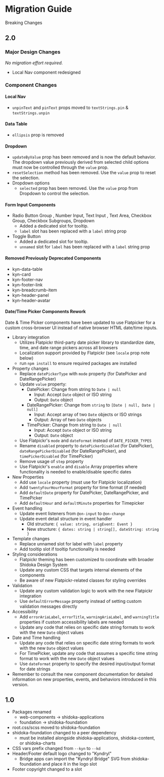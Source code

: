 
<Meta title="Migration Guide" />

# Migration Guide

Breaking Changes

## 2.0

### Major Design Changes

_No migration effort required._

- Local Nav component redesigned

### Component Changes

#### Local Nav

- `unpinText` and `pinText` props moved to `textStrings.pin` & `textStrings.unpin`

#### Data Table

- `ellipsis` prop is removed

#### Dropdown

- `updateByValue` prop has been removed and is now the default behavior. The dropdown value previously derived from selected child options must now be controlled through the `value` prop.
- `resetSelection` method has been removed. Use the `value` prop to reset the selection.
- Dropdown options
  - `selected` prop has been removed. Use the `value` prop from Dropdown to control the selection.

#### Form Input Components

- Radio Button Group , Number Input, Text Input , Text Area, Checkbox Group, Checkbox Subgroups, Dropdown
  - Added a dedicated slot for tooltip.
  - `label` slot has been replaced with a `label` string prop
- Toggle Button
  - Added a dedicated slot for tooltip.
  - `unnamed` slot for `label` has been replaced with a `label` string prop

#### Removed Previously Deprecated Components

- kyn-data-table
- kyn-card
- kyn-footer-nav
- kyn-footer-link
- kyn-breadcrumb-item
- kyn-header-panel
- kyn-header-avatar

#### Date/Time Picker Components Rework

Date & Time Picker components have been updated to use Flatpicker for a custom cross-browser UI instead of native browser HTML date/time inputs.

- Library integration
  - Utilizes Flatpickr third-party date picker library to standardize date, time, and date range pickers across all browsers
  - Localization support provided by Flatpickr (see `locale` prop note below)
  - run `npm install` to ensure required packages are installed
- Property changes
  - Replace `datePickerType` with `mode` property (for DatePicker and DateRangePicker)
  - Update `value` property:
    - DatePicker: Change from string to `Date | null`
      - Input: Accept `Date` object or ISO string
      - Output: `Date` object
    - DateRangePicker: Change from `string` to `[Date | null, Date | null]`
      - Input: Accept array of two `Date` objects or ISO strings
      - Output: Array of two `Date` objects
    - TimePicker: Change from string to `Date | null`
      - Input: Accept `Date` object or ISO string
      - Output: `Date` object
  - Use Flatpickr's `mode` and `dateFormat` instead of `DATE_PICKER_TYPES`
  - Rename `disabled` property to `datePickerDisabled` (for DatePicker), `dateRangePickerDisabled` (for DateRangePicker), and `timePickerDisabled` (for TimePicker)
  - Remove usage of `step` property
  - Use Flatpickr's `enable` and `disable` Array properties where functionality is needed to enable/disable specific dates
- New Properties
  - Add use `locale` property (must use for Flatpickr localization)
  - Add `twentyFourHourFormat` property for time format (if needed)
  - Add `defaultDate` property for DatePicker, DateRangePicker, and TimePicker
  - Add `defaultHour` and `defaultMinute` properties for Timepicker
- Event handling
  - Update event listeners from `@on-input` to `@on-change`
  - Update event detail structure in event handler
    - Old structure: `{ value: string, origEvent: Event }`
    - New structure: `{ dates: string | string[], dateString: string }`
- Template changes
  - Replace unnamed slot for label with `label` property
  - Add tooltip slot if tooltip functionality is needed
- Styling considerations
  - Flatpickr theming has been customized to coordinate with broader Shidoka Design System
  - Update any custom CSS that targets internal elements of the components
  - Be aware of new Flatpickr-related classes for styling overrides
- Validation
  - Update any custom validation logic to work with the new Flatpickr integration
  - Use `defaultErrorMessage` property instead of setting custom validation messages directly
- Accessibility
  - Add `errorAriaLabel`, `errorTitle`, `warningAriaLabel`, and `warningTitle` properties if custom accessibility labels are needed
  - Update any code that relies on specific date string formats to work with the new `Date` object values
- Date and Time handling
  - Update any code that relies on specific date string formats to work with the new `Date` object values
  - For TimePicker, update any code that assumes a specific time string format to work with the new `Date` object values
  - Use `dateFormat` property to specify the desired input/output format for date strings
- Remember to consult the new component documentation for detailed information on new properties, events, and behaviors introduced in this version.

## 1.0

- Packages renamed
  - web-components -> shidoka-applications
  - foundation -> shidoka-foundation
- root.css/scss moved to shidoka-foundation
- shidoka-foundation changed to a peer dependency
  - must be installed alongside shidoka-applications, shidoka-content, or shidoka-charts
- CSS vars prefix changed from `--kyn` to `--kd`
- Header/Footer default logo changed to "Kyndryl"
  - Bridge apps can import the "Kyndryl Bridge" SVG from shidoka-foundation and place it in the logo slot
- Footer copyright changed to a slot
